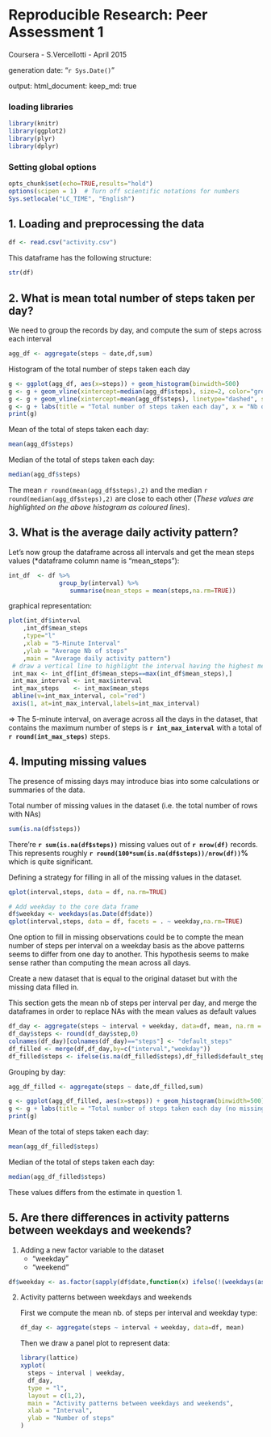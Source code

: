 Reproducible Research: Peer Assessment 1
========================================
Coursera - S.Vercellotti - April 2015

generation date: "`r Sys.Date()`"

output: 
  html_document:
    keep_md: true
    
    
### loading libraries
```r
library(knitr)
library(ggplot2)
library(plyr)
library(dplyr)
```

### Setting global options
```r
opts_chunk$set(echo=TRUE,results="hold")
options(scipen = 1)  # Turn off scientific notations for numbers
Sys.setlocale("LC_TIME", "English") 
```


## 1. Loading and preprocessing the data

```r
df <- read.csv("activity.csv")
```
This dataframe has the following structure:
```r
str(df)
```



## 2. What is mean total number of steps taken per day?

We need to group the records by day, and compute the sum of steps across each interval
```r
agg_df <- aggregate(steps ~ date,df,sum)
```

Histogram of the total number of steps taken each day

```r
g <- ggplot(agg_df, aes(x=steps)) + geom_histogram(binwidth=500)
g <- g + geom_vline(xintercept=median(agg_df$steps), size=2, color="green",labels="Median")
g <- g + geom_vline(xintercept=mean(agg_df$steps), linetype="dashed", size=1, color="red",labels="Mean")
g <- g + labs(title = "Total number of steps taken each day", x = "Nb of steps", y = "Frequency")
print(g)
```

Mean of the total of steps taken each day:
```r
mean(agg_df$steps)
```

Median of the total of steps taken each day:
```r
median(agg_df$steps)
```



The mean `r round(mean(agg_df$steps),2)` and the median `r round(median(agg_df$steps),2)` are close to each other (*These values are highlighted on the above histogram as coloured lines*).



## 3. What is the average daily activity pattern?

Let's now group the dataframe across all intervals and get the mean steps values (*dataframe column name is "mean_steps"):
```r
int_df  <- df %>% 
              group_by(interval) %>% 
                 summarise(mean_steps = mean(steps,na.rm=TRUE))
```

graphical representation:
```r
plot(int_df$interval 
    ,int_df$mean_steps
    ,type="l"
    ,xlab = "5-Minute Interval"
    ,ylab = "Average Nb of steps"
    ,main = "Average daily activity pattern")
 # draw a vertical line to highlight the interval having the highest mean nb of steps
 int_max <- int_df[int_df$mean_steps==max(int_df$mean_steps),]
 int_max_interval <- int_max$interval
 int_max_steps    <- int_max$mean_steps
 abline(v=int_max_interval, col="red")
 axis(1, at=int_max_interval,labels=int_max_interval)
```


=> The 5-minute interval, on average across all the days in the dataset, that contains the maximum number of steps is **`r int_max_interval`** with a total of **`r round(int_max_steps)`** steps.



## 4. Imputing missing values

The presence of missing days may introduce bias into some calculations or summaries of the data.

Total number of missing values in the dataset (i.e. the total number of rows with NAs)

```r
sum(is.na(df$steps))
```

There're **`r sum(is.na(df$steps))`** missing values out of **`r nrow(df)`** records. This represents roughly 
**`r round(100*sum(is.na(df$steps))/nrow(df))`%** which is quite significant.


Defining a strategy for filling in all of the missing values in the dataset. 

```r
qplot(interval,steps, data = df, na.rm=TRUE)
```

```r
# Add weekday to the core data frame
df$weekday <- weekdays(as.Date(df$date))
qplot(interval,steps, data = df, facets = . ~ weekday,na.rm=TRUE)
```

One option to fill in missing observations could be to compte the mean number of steps per interval on a weekday basis as the above patterns seems to differ from one day to another. This hypothesis seems to make sense rather than computing the mean across all days. 

Create a new dataset that is equal to the original dataset but with the missing data filled in.

This section gets the mean nb of steps per interval per day, and merge the dataframes in order
to replace NAs with the mean values as default values 
```r
df_day <- aggregate(steps ~ interval + weekday, data=df, mean, na.rm = TRUE)
df_day$steps <- round(df_day$step,0)
colnames(df_day)[colnames(df_day)=="steps"] <- "default_steps"
df_filled <- merge(df,df_day,by=c("interval","weekday"))
df_filled$steps <- ifelse(is.na(df_filled$steps),df_filled$default_steps, df_filled$steps)
```

Grouping by day:
```r
agg_df_filled <- aggregate(steps ~ date,df_filled,sum)
```

```r
g <- ggplot(agg_df_filled, aes(x=steps)) + geom_histogram(binwidth=500)
g <- g + labs(title = "Total number of steps taken each day (no missing values)", x = "Nb of steps", y ="Frequency")
print(g)
```

Mean of the total of steps taken each day:
```r
mean(agg_df_filled$steps)
```

Median of the total of steps taken each day:
```r
median(agg_df_filled$steps)
```

These values differs from the estimate in question 1.  




## 5. Are there differences in activity patterns between weekdays and weekends?

1. Adding a new factor variable to the dataset
   - "weekday" 
   - "weekend"
   
```r
df$weekday <- as.factor(sapply(df$date,function(x) ifelse(!(weekdays(as.Date(x)) %in% c('Saturday','Sunday')),"weekday","weekend")))
```

2. Activity patterns between weekdays and weekends

   First we compute the mean nb. of steps per interval and weekday type:
```r
df_day <- aggregate(steps ~ interval + weekday, data=df, mean)
```

   Then we draw a panel plot to represent data:
```r
library(lattice)
xyplot(
  steps ~ interval | weekday,
  df_day,
  type = "l",
  layout = c(1,2),
  main = "Activity patterns between weekdays and weekends",
  xlab = "Interval",
  ylab = "Number of steps"
)
```   
   
   
